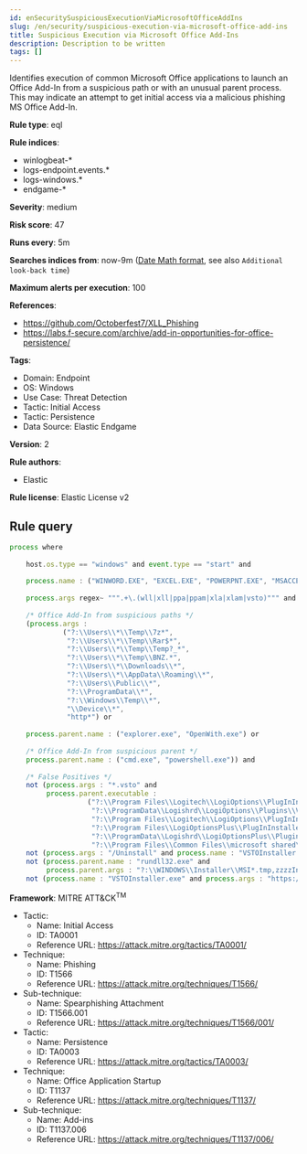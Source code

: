 ```yaml
---
id: enSecuritySuspiciousExecutionViaMicrosoftOfficeAddIns
slug: /en/security/suspicious-execution-via-microsoft-office-add-ins
title: Suspicious Execution via Microsoft Office Add-Ins
description: Description to be written
tags: []
---
```


<div id="suspicious-execution-via-microsoft-office-add-ins"></div>

Identifies execution of common Microsoft Office applications to launch an Office Add-In from a suspicious path or with an unusual parent process. This may indicate an attempt to get initial access via a malicious phishing MS Office Add-In.

**Rule type**: eql

**Rule indices**: 

* winlogbeat-*
* logs-endpoint.events.*
* logs-windows.*
* endgame-*

**Severity**: medium

**Risk score**: 47

**Runs every**: 5m

**Searches indices from**: now-9m ([Date Math format](((ref))/common-options.html#date-math), see also <DocLink id="enSecurityRulesUiCreate" section="set-the-rules-schedule">`Additional look-back time`</DocLink>)

**Maximum alerts per execution**: 100

**References**: 

* https://github.com/Octoberfest7/XLL_Phishing
* https://labs.f-secure.com/archive/add-in-opportunities-for-office-persistence/

**Tags**: 

* Domain: Endpoint
* OS: Windows
* Use Case: Threat Detection
* Tactic: Initial Access
* Tactic: Persistence
* Data Source: Elastic Endgame

**Version**: 2

**Rule authors**: 

* Elastic

**Rule license**: Elastic License v2

## Rule query

```js
process where 
    
    host.os.type == "windows" and event.type == "start" and  
    
    process.name : ("WINWORD.EXE", "EXCEL.EXE", "POWERPNT.EXE", "MSACCESS.EXE", "VSTOInstaller.exe") and 
    
    process.args regex~ """.+\.(wll|xll|ppa|ppam|xla|xlam|vsto)""" and 
    
    /* Office Add-In from suspicious paths */
    (process.args :
             ("?:\\Users\\*\\Temp\\7z*",
              "?:\\Users\\*\\Temp\\Rar$*",
              "?:\\Users\\*\\Temp\\Temp?_*",
              "?:\\Users\\*\\Temp\\BNZ.*",
              "?:\\Users\\*\\Downloads\\*",
              "?:\\Users\\*\\AppData\\Roaming\\*",
              "?:\\Users\\Public\\*",
              "?:\\ProgramData\\*",
              "?:\\Windows\\Temp\\*",
              "\\Device\\*",
              "http*") or
	      
    process.parent.name : ("explorer.exe", "OpenWith.exe") or 
    
    /* Office Add-In from suspicious parent */
    process.parent.name : ("cmd.exe", "powershell.exe")) and
	  
    /* False Positives */
    not (process.args : "*.vsto" and
         process.parent.executable :
                   ("?:\\Program Files\\Logitech\\LogiOptions\\PlugInInstallerUtility*.exe",
                    "?:\\ProgramData\\Logishrd\\LogiOptions\\Plugins\\VSTO\\*\\VSTOInstaller.exe",
                    "?:\\Program Files\\Logitech\\LogiOptions\\PlugInInstallerUtility.exe",
                    "?:\\Program Files\\LogiOptionsPlus\\PlugInInstallerUtility*.exe",
                    "?:\\ProgramData\\Logishrd\\LogiOptionsPlus\\Plugins\\VSTO\\*\\VSTOInstaller.exe",
                    "?:\\Program Files\\Common Files\\microsoft shared\\VSTO\\*\\VSTOInstaller.exe")) and
    not (process.args : "/Uninstall" and process.name : "VSTOInstaller.exe") and
    not (process.parent.name : "rundll32.exe" and
         process.parent.args : "?:\\WINDOWS\\Installer\\MSI*.tmp,zzzzInvokeManagedCustomActionOutOfProc") and
    not (process.name : "VSTOInstaller.exe" and process.args : "https://dl.getsidekick.com/outlook/vsto/Sidekick.vsto")

```

**Framework**: MITRE ATT&CK<sup>TM</sup>

* Tactic:
    * Name: Initial Access
    * ID: TA0001
    * Reference URL: https://attack.mitre.org/tactics/TA0001/
* Technique:
    * Name: Phishing
    * ID: T1566
    * Reference URL: https://attack.mitre.org/techniques/T1566/
* Sub-technique:
    * Name: Spearphishing Attachment
    * ID: T1566.001
    * Reference URL: https://attack.mitre.org/techniques/T1566/001/
* Tactic:
    * Name: Persistence
    * ID: TA0003
    * Reference URL: https://attack.mitre.org/tactics/TA0003/
* Technique:
    * Name: Office Application Startup
    * ID: T1137
    * Reference URL: https://attack.mitre.org/techniques/T1137/
* Sub-technique:
    * Name: Add-ins
    * ID: T1137.006
    * Reference URL: https://attack.mitre.org/techniques/T1137/006/


